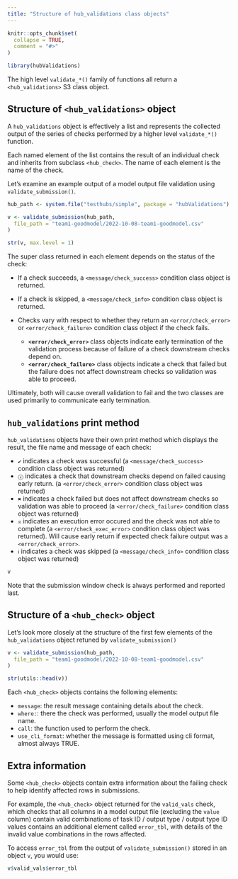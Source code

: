 ```yaml
---
title: "Structure of hub_validations class objects"
---
```


```r
knitr::opts_chunk$set(
  collapse = TRUE,
  comment = "#>"
)
```

```r
library(hubValidations)
```

The high level `validate_*()` family of functions all return a `<hub_validations>` S3 class object.

## Structure of `<hub_validations>` object

A `hub_validations` object is effectively a list and represents the collected output of the series of checks performed by a higher level `validate_*()` function.

Each named element of the list contains the result of an individual check and inherits from subclass `<hub_check>`. 
The name of each element is the name of the check.

Let's examine an example output of a model output file validation using `validate_submission()`.

```r
hub_path <- system.file("testhubs/simple", package = "hubValidations")

v <- validate_submission(hub_path,
  file_path = "team1-goodmodel/2022-10-08-team1-goodmodel.csv"
)

str(v, max.level = 1)
```

The super class returned in each element depends on the status of the check:

- If a check succeeds, a `<message/check_success>` condition class object is returned.

- If a check is skipped, a `<message/check_info>` condition class object is returned.

- Checks vary with respect to whether they return an `<error/check_error>` or `<error/check_failure>` condition class object if the check fails. 
  - **`<error/check_error>` ** class objects indicate early termination of the validation process because of failure of a check downstream checks depend on.
  - **`<error/check_failure>`** class objects indicate a check that failed but the failure does not affect downstream checks so validation was able to proceed.
  
Ultimately, both will cause overall validation to fail and the two classes are used primarily to communicate early termination.

## `hub_validations` print method

`hub_validations` objects have their own print method which displays the result, the file name and message of each check:

- `✔` indicates a check was successful (a `<message/check_success>` condition class object was returned)
- `ⓧ` indicates a check that downstream checks depend on failed causing early return. (a `<error/check_error>` condition class object was returned)
- `✖` indicates a check failed but does not affect downstream checks so validation was able to proceed (a `<error/check_failure>` condition class object was returned)
- `☒` indicates an execution error occured and the check was not able to complete (a `<error/check_exec_error>` condition class object was returned). Will cause early return if expected check failure output was a `<error/check_error>`. 
- `ℹ` indicates a check was skipped (a `<message/check_info>` condition class object was returned)

```r
v
```

Note that the submission window check is always performed and reported last.

## Structure of a `<hub_check>` object

Let's look more closely at the structure of the first few elements of the `hub_validations` object retuned by `validate_submission()`

```r
v <- validate_submission(hub_path,
  file_path = "team1-goodmodel/2022-10-08-team1-goodmodel.csv"
)

str(utils::head(v))
```

Each `<hub_check>` objects contains the following elements:

- `message`: the result message containing details about the check.
- `where:`: there the check was performed, usually the model output file name.
- `call`: the function used to perform the check.
- `use_cli_format`: whether the message is formatted using cli format, almost always TRUE.

## Extra information

Some `<hub_check>` objects contain extra information about the failing check to help identify affected rows in submissions.

For example, the `<hub_check>` object returned for the `valid_vals` check, which checks that all columns in a model output file (excluding the `value` column) contain valid combinations of task ID / output type / output type ID values contains an additional element called `error_tbl`, with details of the invalid value combinations in the rows affected.

To access `error_tbl` from the output of `validate_submission()` stored in an object `v`, you would use:

```r
v$valid_vals$error_tbl
```

